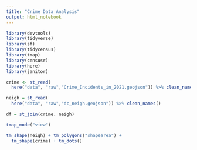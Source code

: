```yaml
---
title: "Crime Data Analysis"
output: html_notebook
---
```


```r
library(devtools)
library(tidyverse)
library(sf)
library(tidycensus)
library(tmap)
library(censusr)
library(here)
library(janitor)
```

```r
crime <- st_read(
  here("data", "raw","Crime_Incidents_in_2021.geojson")) %>% clean_names()

neigh = st_read(
  here("data", "raw","dc_neigh.geojson")) %>% clean_names()
```

```r
df = st_join(crime, neigh)
```

```r
tmap_mode("view")

tm_shape(neigh) + tm_polygons("shapearea") +
  tm_shape(crime) + tm_dots()
```


